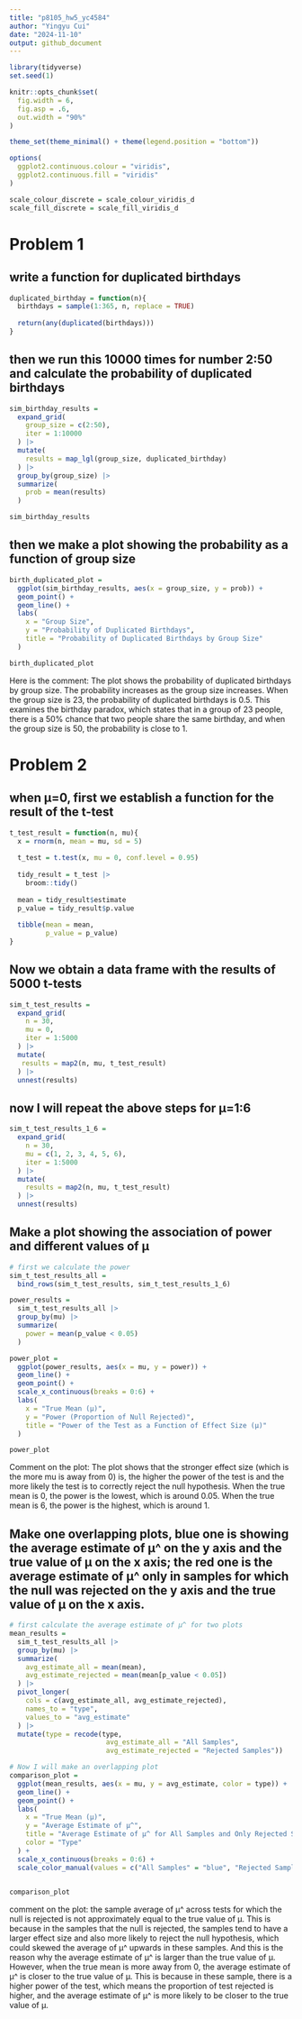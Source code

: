 ```yaml
---
title: "p8105_hw5_yc4584"
author: "Yingyu Cui"
date: "2024-11-10"
output: github_document
---
```


```r
library(tidyverse)
set.seed(1)

knitr::opts_chunk$set(
  fig.width = 6,
  fig.asp = .6,
  out.width = "90%"
)

theme_set(theme_minimal() + theme(legend.position = "bottom"))

options(
  ggplot2.continuous.colour = "viridis",
  ggplot2.continuous.fill = "viridis"
)

scale_colour_discrete = scale_colour_viridis_d
scale_fill_discrete = scale_fill_viridis_d
```

# Problem 1
## write a function for duplicated birthdays
```r
duplicated_birthday = function(n){
  birthdays = sample(1:365, n, replace = TRUE)
  
  return(any(duplicated(birthdays)))
}
```
## then we run this 10000 times for number 2:50 and calculate the probability of duplicated birthdays
```r
sim_birthday_results = 
  expand_grid(
    group_size = c(2:50),
    iter = 1:10000
  ) |> 
  mutate(
    results = map_lgl(group_size, duplicated_birthday)
  ) |> 
  group_by(group_size) |>
  summarize(
    prob = mean(results)
  )

sim_birthday_results
```

## then we make a plot showing the probability as a function of group size
```r
birth_duplicated_plot =
  ggplot(sim_birthday_results, aes(x = group_size, y = prob)) +
  geom_point() +
  geom_line() +
  labs(
    x = "Group Size",
    y = "Probability of Duplicated Birthdays",
    title = "Probability of Duplicated Birthdays by Group Size"
  )

birth_duplicated_plot
```


Here is the comment:
The plot shows the probability of duplicated birthdays by group size. The probability increases as the group size increases. When the group size is 23, the probability of duplicated birthdays is 0.5. This examines the birthday paradox, which states that in a group of 23 people, there is a 50% chance that two people share the same birthday, and when the group size is 50, the probability is close to 1. 

# Problem 2
## when μ=0, first we establish a function for the result of the t-test
```r
t_test_result = function(n, mu){
  x = rnorm(n, mean = mu, sd = 5)
  
  t_test = t.test(x, mu = 0, conf.level = 0.95)
  
  tidy_result = t_test |> 
    broom::tidy()
  
  mean = tidy_result$estimate
  p_value = tidy_result$p.value
  
  tibble(mean = mean, 
         p_value = p_value)
}
```

## Now we obtain a data frame with the results of 5000 t-tests
```r
sim_t_test_results = 
  expand_grid(
    n = 30,
    mu = 0,
    iter = 1:5000
  ) |> 
  mutate(
   results = map2(n, mu, t_test_result)
  ) |> 
  unnest(results)
```
## now I will repeat the above steps for μ=1:6
```r
sim_t_test_results_1_6 = 
  expand_grid(
    n = 30,
    mu = c(1, 2, 3, 4, 5, 6),
    iter = 1:5000
  ) |> 
  mutate(
    results = map2(n, mu, t_test_result)
  ) |> 
  unnest(results)
```

## Make a plot showing the association of power and different values of μ
```r
# first we calculate the power
sim_t_test_results_all = 
  bind_rows(sim_t_test_results, sim_t_test_results_1_6)

power_results = 
  sim_t_test_results_all |> 
  group_by(mu) |> 
  summarize(
    power = mean(p_value < 0.05)
  )

power_plot =
  ggplot(power_results, aes(x = mu, y = power)) +
  geom_line() +
  geom_point() +
  scale_x_continuous(breaks = 0:6) +
  labs(
    x = "True Mean (μ)",
    y = "Power (Proportion of Null Rejected)",
    title = "Power of the Test as a Function of Effect Size (μ)"
  )

power_plot
```


Comment on the plot:
The plot shows that the stronger effect size (which is the more mu is away from 0) is, the higher the power of the test is and the more likely the test is to correctly reject the null hypothesis. When the true mean is 0, the power is the lowest, which is around 0.05. When the true mean is 6, the power is the highest, which is around 1. 

## Make one overlapping plots, blue one is  showing the average estimate of μ^ on the y axis and the true value of μ on the x axis; the red one is the average estimate of μ^ only in samples for which the null was rejected on the y axis and the true value of μ on the x axis. 
```r
# first calculate the average estimate of μ^ for two plots
mean_results = 
  sim_t_test_results_all |> 
  group_by(mu) |> 
  summarize(
    avg_estimate_all = mean(mean),
    avg_estimate_rejected = mean(mean[p_value < 0.05])
  ) |> 
  pivot_longer(
    cols = c(avg_estimate_all, avg_estimate_rejected),
    names_to = "type",
    values_to = "avg_estimate"
  ) |> 
  mutate(type = recode(type, 
                        avg_estimate_all = "All Samples", 
                        avg_estimate_rejected = "Rejected Samples"))

# Now I will make an overlapping plot
comparison_plot = 
  ggplot(mean_results, aes(x = mu, y = avg_estimate, color = type)) +
  geom_line() +
  geom_point() +
  labs(
    x = "True Mean (μ)",
    y = "Average Estimate of μ^",
    title = "Average Estimate of μ^ for All Samples and Only Rejected Samples",
    color = "Type"
  ) +
  scale_x_continuous(breaks = 0:6) +
  scale_color_manual(values = c("All Samples" = "blue", "Rejected Samples" = "red"))
  

comparison_plot
```

comment on the plot:
the sample average of μ^ across tests for which the null is rejected is not approximately equal to the true value of μ. This is because in the samples that the null is rejected, the samples tend to have a larger effect size and also more likely to reject the null hypothesis, which could skewed the average of μ^ upwards in these samples. And this is the reason why the average estimate of μ^ is larger than the true value of μ. However, when the true mean is more away from 0, the average estimate of μ^ is closer to the true value of μ. This is because in these sample, there is a higher power of the test, which means the proportion of test rejected is higher, and the average estimate of μ^ is more likely to be closer to the true value of μ.



